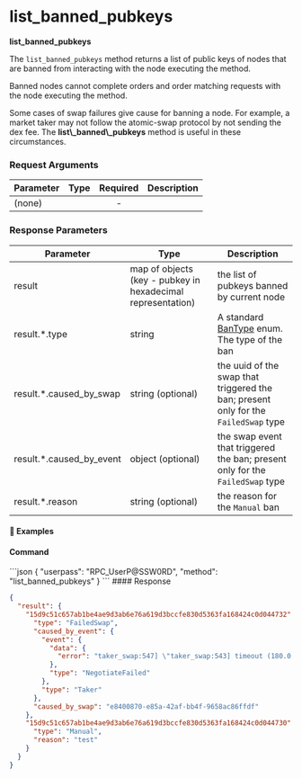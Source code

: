 
# list\_banned\_pubkeys

**list\_banned\_pubkeys**

The `list_banned_pubkeys` method returns a list of public keys of nodes that are banned from interacting with the node executing the method.

Banned nodes cannot complete orders and order matching requests with the node executing the method.

<Note>
  Some cases of swap failures give cause for banning a node. For example, a market taker may not follow the atomic-swap protocol by not sending the dex fee. The <b>list\_banned\_pubkeys</b> method is useful in these circumstances.
</Note>

### Request Arguments

| Parameter | Type | Required | Description |
| --------- | ---- | :------: | ----------- |
| (none)    |      |     -    |             |

### Response Parameters

| Parameter                   | Type                                                        | Description                                                                                                 |
| --------------------------- | ----------------------------------------------------------- | ----------------------------------------------------------------------------------------------------------- |
| result                      | map of objects (key - pubkey in hexadecimal representation) | the list of pubkeys banned by current node                                                                  |
| result.\*.type              | string                                                      | A standard [BanType](/komodo-defi-framework/api/common_structures/#ban-type-enum) enum. The type of the ban |
| result.\*.caused\_by\_swap  | string (optional)                                           | the uuid of the swap that triggered the ban; present only for the `FailedSwap` type                         |
| result.\*.caused\_by\_event | object (optional)                                           | the swap event that triggered the ban; present only for the `FailedSwap` type                               |
| result.\*.reason            | string (optional)                                           | the reason for the `Manual` ban                                                                             |

#### 📌 Examples

#### Command

<CodeGroup title="" tag="POST" label="list_banned_pubkeys" mm2MethodDecorate="true">
  ```json
  {
    "userpass": "RPC_UserP@SSW0RD",
    "method": "list_banned_pubkeys"
  }
  ```
</CodeGroup>

<CollapsibleSection expandedText="Hide Response" collapsedText="Show Response">
  #### Response

  ```json
  {
    "result": {
      "15d9c51c657ab1be4ae9d3ab6e76a619d3bccfe830d5363fa168424c0d044732": {
        "type": "FailedSwap",
        "caused_by_event": {
          "event": {
            "data": {
              "error": "taker_swap:547] \"taker_swap:543] timeout (180.0 > 180.0)\""
            },
            "type": "NegotiateFailed"
          },
          "type": "Taker"
        },
        "caused_by_swap": "e8400870-e85a-42af-bb4f-9658ac86ffdf"
      },
      "15d9c51c657ab1be4ae9d3ab6e76a619d3bccfe830d5363fa168424c0d044730": {
        "type": "Manual",
        "reason": "test"
      }
    }
  }
  ```
</CollapsibleSection>
